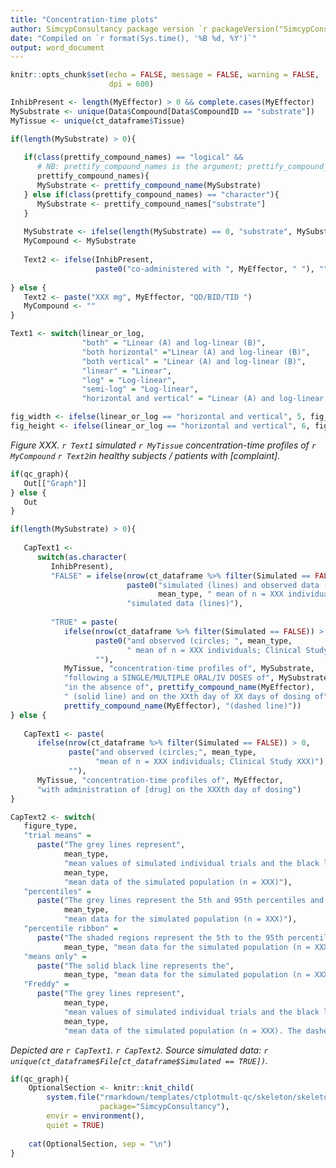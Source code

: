 ```yaml
---
title: "Concentration-time plots"
author: SimcypConsultancy package version `r packageVersion("SimcypConsultancy")`
date: "Compiled on `r format(Sys.time(), '%B %d, %Y')`"
output: word_document
---
```


```r

knitr::opts_chunk$set(echo = FALSE, message = FALSE, warning = FALSE, 
                      dpi = 600)

```

```r

InhibPresent <- length(MyEffector) > 0 && complete.cases(MyEffector)
MySubstrate <- unique(Data$Compound[Data$CompoundID == "substrate"])
MyTissue <- unique(ct_dataframe$Tissue)

if(length(MySubstrate) > 0){
   
   if(class(prettify_compound_names) == "logical" &&
      # NB: prettify_compound_names is the argument; prettify_compound_name is the function.
      prettify_compound_names){
      MySubstrate <- prettify_compound_name(MySubstrate)
   } else if(class(prettify_compound_names) == "character"){
      MySubstrate <- prettify_compound_names["substrate"]
   } 
   
   MySubstrate <- ifelse(length(MySubstrate) == 0, "substrate", MySubstrate)
   MyCompound <- MySubstrate
   
   Text2 <- ifelse(InhibPresent, 
                   paste0("co-administered with ", MyEffector, " "), "")
   
} else {
   Text2 <- paste("XXX mg", MyEffector, "QD/BID/TID ")
   MyCompound <- ""
}

Text1 <- switch(linear_or_log, 
                "both" = "Linear (A) and log-linear (B)",
                "both horizontal" ="Linear (A) and log-linear (B)",
                "both vertical" = "Linear (A) and log-linear (B)",
                "linear" = "Linear", 
                "log" = "Log-linear",
                "semi-log" = "Log-linear", 
                "horizontal and vertical" = "Linear (A) and log-linear (B)")

fig_width <- ifelse(linear_or_log == "horizontal and vertical", 5, fig_width)
fig_height <- ifelse(linear_or_log == "horizontal and vertical", 6, fig_height)

```

*Figure XXX. `r Text1` simulated `r MyTissue` concentration-time profiles of `r MyCompound` `r Text2`in healthy subjects / patients with [complaint].*

```r

if(qc_graph){
   Out[["Graph"]]
} else {
   Out
}

```

```r

if(length(MySubstrate) > 0){
   
   CapText1 <-
      switch(as.character(
         InhibPresent), 
         "FALSE" = ifelse(nrow(ct_dataframe %>% filter(Simulated == FALSE)) > 0,
                          paste0("simulated (lines) and observed data (circles; ", 
                                 mean_type, " mean of n = XXX individuals; Clinical Study XXX)"), 
                          "simulated data (lines)"), 
         
         "TRUE" = paste(
            ifelse(nrow(ct_dataframe %>% filter(Simulated == FALSE)) > 0,
                   paste0("and observed (circles; ", mean_type, 
                          " mean of n = XXX individuals; Clinical Study XXX)"), 
                   ""), 
            MyTissue, "concentration-time profiles of", MySubstrate, 
            "following a SINGLE/MULTIPLE ORAL/IV DOSES of", MySubstrate, 
            "in the absence of", prettify_compound_name(MyEffector), 
            " (solid line) and on the XXth day of XX days of dosing of", 
            prettify_compound_name(MyEffector), "(dashed line)"))
} else {
   
   CapText1 <- paste(
      ifelse(nrow(ct_dataframe %>% filter(Simulated == FALSE)) > 0,
             paste("and observed (circles;", mean_type, 
                   "mean of n = XXX individuals; Clinical Study XXX)"), 
             ""), 
      MyTissue, "concentration-time profiles of", MyEffector, 
      "with administration of [drug] on the XXXth day of dosing")
}

CapText2 <- switch(
   figure_type, 
   "trial means" = 
      paste("The grey lines represent",
            mean_type, 
            "mean values of simulated individual trials and the black lines portray the",
            mean_type, 
            "mean data of the simulated population (n = XXX)"), 
   "percentiles" = 
      paste("The grey lines represent the 5th and 95th percentiles and the solid black line the",
            mean_type, 
            "mean data for the simulated population (n = XXX)"), 
   "percentile ribbon" = 
      paste("The shaded regions represent the 5th to the 95th percentiles and the solid black line the",
            mean_type, "mean data for the simulated population (n = XXX)"), 
   "means only" = 
      paste("The solid black line represents the", 
            mean_type, "mean data for the simulated population (n = XXX)"), 
   "Freddy" = 
      paste("The grey lines represent", 
            mean_type, 
            "mean values of simulated individual trials and the black lines portray the",
            mean_type, 
            "mean data of the simulated population (n = XXX). The dashed lines represent the 5th and 95th percentiles"))


```

*Depicted are `r CapText1`. `r CapText2`. Source simulated data: `r unique(ct_dataframe$File[ct_dataframe$Simulated == TRUE])`.*

```r

if(qc_graph){
    OptionalSection <- knitr::knit_child(
        system.file("rmarkdown/templates/ctplotmult-qc/skeleton/skeleton.Rmd",
                    package="SimcypConsultancy"), 
        envir = environment(), 
        quiet = TRUE)
    
    cat(OptionalSection, sep = "\n")
}

```


